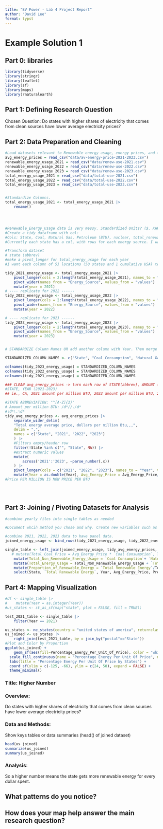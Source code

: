 ```yaml
---
title: "EV Power - Lab 4 Project Report"
author: "David Lee"
format: typst
---
```


# Example Solution 1

## **Part 0: libraries**

```r
library(tidyverse)
library(stringr)
library(leaflet)
library(sf)
library(maps)
library(rnaturalearth)


```

## **Part 1:** **Defining Research Question**

Chosen Question:
Do states with higher shares of electricity that comes from clean sources have lower average electricity prices?

## **Part 2: Data Preparation and Cleaning**

```r
#Load datasets relevant to Renewable energy usage, energy prices, and total energy usage
avg_energy_prices = read_csv("data/av-energy-price-2021-2023.csv")
renewable_energy_usage_2021 = read_csv("data/renew-use-2021.csv")
renewable_energy_usage_2022 = read_csv("data/renew-use-2022.csv")
renewable_energy_usage_2023 = read_csv("data/renew-use-2023.csv")
total_energy_usage_2021 = read_csv("data/total-use-2021.csv")
total_energy_usage_2022 = read_csv("data/total-use-2022.csv")
total_energy_usage_2023 = read_csv("data/total-use-2023.csv")


#Standardize Columns. 
total_energy_usage_2021 <- total_energy_usage_2021 |>
    rename()




#Renewable_Energy_Usage data is very messy. Standardized Units? ($, KWH, etc)
#Create a tidy dataframe with col:
#Cols: State, Coal, Natural Gas, Petroleum (BTU), nuclear, total_renewable_energy
#Currently each state has a col, with rows for each energy source. I want to flip this. 

#Transform dataset 
# state (abbrev)
#make a pivot_longer for total_energy_usage for each year
#I want each column of 53 locations (50 states and 1 cumulative USA) to be a separate data entry for each usage. 

tidy_2021_energy_usage <- total_energy_usage_2021 |>
    pivot_longer(cols = 2:length(total_energy_usage_2021), names_to = "state", values_to = "values") |> 
    pivot_wider(names_from = "Energy_Source", values_from = "values") |>
    mutate(year = 2021)
# ---- replicate for 2022 ------
tidy_2022_energy_usage <- total_energy_usage_2022 |>
    pivot_longer(cols = 2:length(total_energy_usage_2022), names_to = "state", values_to = "values") |> 
    pivot_wider(names_from = "Energy_Source", values_from = "values") |>
    mutate(year = 2022)

# ---- replicate for 2023 ------
tidy_2023_energy_usage <- total_energy_usage_2023 |>
    pivot_longer(cols = 2:length(total_energy_usage_2023), names_to = "state", values_to = "values") |> 
    pivot_wider(names_from = "Energy_Source", values_from = "values") |>
    mutate(year = 2023)


# STANDARDIZE Column Names OR add another column with Year. Then merge all data frames together to create panel data

STANDARDIZED_COLUMN_NAMES <- c("State", "Coal Consumption", "Natural Gas", "Petroleum (BTU)", "Nuclear Energy", "Total Renewable Energy", "Year")

colnames(tidy_2023_energy_usage) = STANDARDIZED_COLUMN_NAMES
colnames(tidy_2022_energy_usage) = STANDARDIZED_COLUMN_NAMES
colnames(tidy_2021_energy_usage) = STANDARDIZED_COLUMN_NAMES

### CLEAN avg_energy_prices -> turn each row of STATE(abbrev), AMOUNT (unstructured), 
#STATE, YEAR (2021-2023)
## ie., CA, 2021 amount per million BTU, 2022 amount per million BTU, 2023 amount per million BTU

#STATE ABBREVIATION: "^[A-Z]{2}"
# Amount per million BTU: /d*//./d*
#\d*\.\d*
tidy_avg_energy_prices <- avg_energy_prices |>
    separate_wider_delim(
    "Total energy average price, dollars per million Btu,,,",
    delim = ",",
    names = c("State", "2021", "2022", "2023")
    ) |>
    #Filters empty/header row
    filter(!State %in% c("", "State", NA)) |>
    #extract numeric values 
    mutate(
        across('2021':'2023', ~parse_number(.x))
    ) |>
    pivot_longer(cols = c("2021", "2022", "2023"), names_to = "Year", values_to = "Avg_Energy_Price") |> 
    mutate(Year = as.double(Year), Avg_Energy_Price = Avg_Energy_Price/1000000)
#Price PER MILLION IS NOW PRICE PER BTU
    




```

## **Part 3: Joining / Pivoting Datasets for Analysis**

```r
#combine yearly files into single tables as needed

#Document whcih method you chose and why. Create new variables such as % of renewable ernergy out of total energy, ratio of EV registrations, etc

#combine 2021, 2022, 2023 data to have panel data. 
joined_energy_usage <- bind_rows(tidy_2021_energy_usage, tidy_2022_energy_usage, tidy_2023_energy_usage) 

single_table <- left_join(joined_energy_usage, tidy_avg_energy_prices, by = c("State", "Year")) |>
   # mutate(Total_Coal_Price = Avg_Energy_Price * `Coal Consumption`, Total_Natural_Gas_Price = Avg_Energy_Price * `Natural Gas`, Total_Petroleum_Price = Avg_Energy_Price * `Petroleum (BTU)`, Total_Nuclear_Energy_Price = Avg_Energy_Price * `Nuclear Energy`, Total_Renewable_Energy_Price = Avg_Energy_Price * `Total Renewable Energy`) |> #Total Price of Fuel for Components
    mutate(Total_Non_Renewable_Energy_Usage = `Coal Consumption`+ `Natural Gas` + `Petroleum (BTU)` + `Nuclear Energy`) |> #Total Non Renewable Energy Usage
    mutate(Total_Energy_Usage = Total_Non_Renewable_Energy_Usage + `Total Renewable Energy`) |> #Total Energy Usage
    mutate(Proportion_of_Renewable_Energy = `Total Renewable Energy`/Total_Energy_Usage, Percentage_Energy_Per_Unit_Of_Price = Proportion_of_Renewable_Energy/Avg_Energy_Price) |>
    select(State, `Total Renewable Energy`, Year, Avg_Energy_Price, Proportion_of_Renewable_Energy, Percentage_Energy_Per_Unit_Of_Price)

```

## **Part 4: Mapping Visualization**

```r
#df <- single_table |>
#    mutate(Year = as.integer(Year)) 
#us_states <- st_as_sf(map("state", plot = FALSE, fill = TRUE))

test_2021_table <- single_table |>
    filter(Year == 2021)

us_states <- ne_states(country = "united states of america", returnclass = "sf")
us_joined <- us_states |>
    right_join(test_2021_table, by = join_by("postal"=="State")) 
#Plot and Color by Proportion
ggplot(us_joined) +
    geom_sf(aes(fill=Percentage_Energy_Per_Unit_Of_Price), color = "white") +
  scale_fill_continuous(name = "Percentage Energy Per Unit Of Price", na.value = "grey90") +
  labs(title = "Percentage Energy Per Unit Of Price by States") +
  coord_sf(xlim = c(-125, -66), ylim = c(24, 50), expand = FALSE) +
  theme_minimal()

```

### Title: Higher Number

### Overview:
Do states with higher shares of electricity that comes from clean sources have lower average electricity prices?

### Data and Methods:
Show keys tables or data summaries (head() of joined dataset)

```r
head(us_joined)
summarize(us_joined)
summary(us_joined)
```

### Analysis: 
So a higher number means the state gets more renewable energy for every dollar spent.

What patterns do you notice? 
- 
How does your map help answer the main research question? 
- 